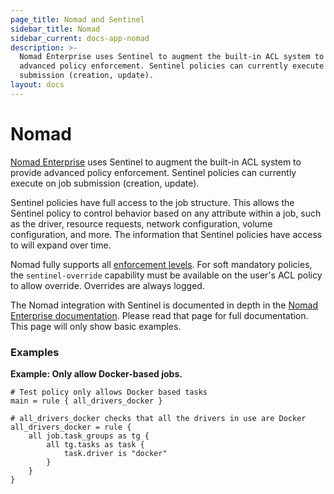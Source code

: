 ```yaml
---
page_title: Nomad and Sentinel
sidebar_title: Nomad
sidebar_current: docs-app-nomad
description: >-
  Nomad Enterprise uses Sentinel to augment the built-in ACL system to provide
  advanced policy enforcement. Sentinel policies can currently execute on job
  submission (creation, update).
layout: docs
---
```


# Nomad

[Nomad Enterprise](https://www.hashicorp.com/products/nomad/) uses Sentinel
to augment the built-in ACL system to provide advanced policy enforcement.
Sentinel policies can currently execute on job submission (creation, update).

Sentinel policies have full access to the job structure. This allows the
Sentinel policy to control behavior based on any attribute within a job,
such as the driver, resource requests, network configuration, volume
configuration, and more. The information that Sentinel policies have access
to will expand over time.

Nomad fully supports all [enforcement levels](/sentinel/concepts/enforcement-levels).
For soft mandatory policies, the `sentinel-override` capability must be
available on the user's ACL policy to allow override. Overrides are always
logged.

The Nomad integration with Sentinel is documented in depth in the
[Nomad Enterprise documentation](https://www.nomadproject.io/docs/enterprise/sentinel/index.html).
Please read that page for full documentation. This page will only show
basic examples.

### Examples

**Example: Only allow Docker-based jobs.**

```sentinel
# Test policy only allows Docker based tasks
main = rule { all_drivers_docker }

# all_drivers_docker checks that all the drivers in use are Docker
all_drivers_docker = rule {
    all job.task_groups as tg {
        all tg.tasks as task {
            task.driver is "docker"
        }
    }
}
```
